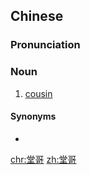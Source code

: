 ==Chinese==
{{zh-forms}}

===Pronunciation===
{{zh-pron
|m=tánggē
|c=tong4 go1
|cat=n
}}

===Noun===
{{zh-noun}}

# [[cousin]] {{gloss|father’s brother’s son older than oneself}}

====Synonyms====
* {{zh-l|堂兄}}

{{zh-cat|Family}}

[[chr:堂哥]]
[[zh:堂哥]]